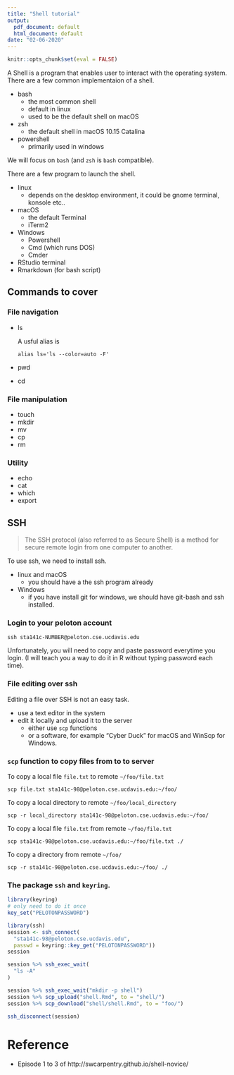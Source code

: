 ```yaml
---
title: "Shell tutorial"
output:
  pdf_document: default
  html_document: default
date: "02-06-2020"
---
```



```r
knitr::opts_chunk$set(eval = FALSE)
```

A Shell is a program that enables user to interact with the operating system. There are a few common implementaion of a shell.

- bash
  - the most common shell
  - default in linux
  - used to be the default shell on macOS
- zsh
  - the default shell in macOS 10.15 Catalina
- powershell
  - primarily used in windows
  
We will focus on `bash` (and `zsh` is `bash` compatible).


There are a few program to launch the shell.

- linux
  - depends on the desktop environment, it could be gnome terminal, konsole etc..
- macOS
  - the default Terminal
  - iTerm2
- Windows
  - Powershell
  - Cmd (which runs DOS)
  - Cmder
- RStudio terminal
- Rmarkdown (for bash script)


## Commands to cover

### File navigation

- ls
  
  A usful alias is
  ```
  alias ls='ls --color=auto -F'
  ```
  
- pwd
- cd


### File manipulation

- touch
- mkdir
- mv
- cp
- rm

### Utility

- echo
- cat
- which
- export


## SSH

> The SSH protocol (also referred to as Secure Shell) is a method for secure remote login from one computer to another.

To use ssh, we need to install ssh.

- linux and macOS
  - you should have a the ssh program already
- Windows
  - if you have install git for windows, we should have git-bash and ssh installed.
  

### Login to your peloton account

```
ssh sta141c-NUMBER@peloton.cse.ucdavis.edu
```

Unfortunately, you will need to copy and paste password everytime you login. (I will teach you a way to do it in R without typing password each time).

  
### File editing over ssh


Editing a file over SSH is not an easy task. 

- use a text editor in the system
- edit it locally and upload it to the server
  - either use `scp` functions 
  - or a software, for example "Cyber Duck" for macOS and WinScp for Windows.

### `scp` function to copy files from to to server

To copy a local file `file.txt` to remote `~/foo/file.txt`
```
scp file.txt sta141c-98@peloton.cse.ucdavis.edu:~/foo/
```

To copy a local directory to remote `~/foo/local_directory`
```
scp -r local_directory sta141c-98@peloton.cse.ucdavis.edu:~/foo/
```

To copy a local file `file.txt` from remote `~/foo/file.txt`
```
scp sta141c-98@peloton.cse.ucdavis.edu:~/foo/file.txt ./
```

To copy a directory from remote `~/foo/`
```
scp -r sta141c-98@peloton.cse.ucdavis.edu:~/foo/ ./
```


### The package `ssh` and `keyring`.

```r
library(keyring)
# only need to do it once
key_set("PELOTONPASSWORD")
```

```r
library(ssh)
session <- ssh_connect(
  "sta141c-98@peloton.cse.ucdavis.edu", 
  passwd = keyring::key_get("PELOTONPASSWORD"))
session
```
```r
session %>% ssh_exec_wait(
  "ls -A"
)
```


```r
session %>% ssh_exec_wait("mkdir -p shell")
session %>% scp_upload("shell.Rmd", to = "shell/")
session %>% scp_download("shell/shell.Rmd", to = "foo/")
```

```r
ssh_disconnect(session)
```


# Reference

- Episode 1 to 3 of http://swcarpentry.github.io/shell-novice/
